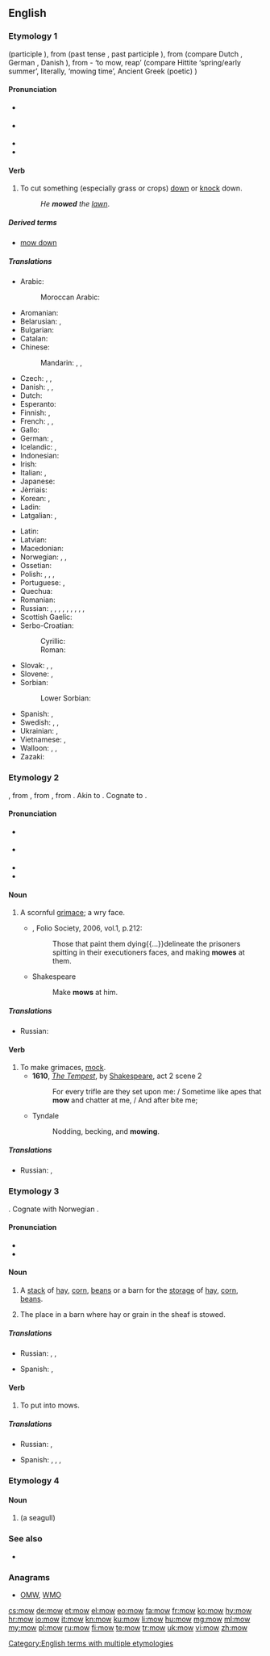 ==English==

===Etymology 1===
{{etyl|enm|en}} {{term|mowen|lang=enm}} (participle {{term|mowen|lang=enm}}), from {{etyl|ang|en}} {{m|ang|māwan}} (past tense {{term|mēow|lang=ang}}, past participle {{m|ang|māwen}}), from {{etyl|gem-pro|en}} {{m|gem-pro|*mēaną}} (compare Dutch {{term|maaien|lang=nl}}, German {{term|mähen|lang=de}}, Danish {{term|meje|lang=da}}), from {{etyl|ine-pro|en}} {{m|ine-pro|*h₂meh₁}}- ‘to mow, reap’ (compare Hittite {{term|hamesha|lang=hit}} ‘spring/early summer’, literally, ‘mowing time’, Ancient Greek (poetic) {{term||amân}})

====Pronunciation====
* {{a|UK}} {{IPA|/məʊ/|lang=en}}
* {{a|US}} {{IPA|/moʊ/|lang=en}}
* {{audio|en-us-mow.ogg|Audio (US)|lang=en}}
* {{rhymes|əʊ|lang=en}}

====Verb====
{{en-verb|mows|mowing|mowed|mowed|past_ptc2=mown}}

# To cut something (especially grass or crops) [[down]] or [[knock]] down.
#: ''He '''mowed''' the [[lawn]]''.

=====Derived terms=====
* [[mow down]]

=====Translations=====
{{trans-top|to cut something down}}
* Arabic: {{t|ar|جَزَّ|tr=jazza|sc=Arab}}
*: Moroccan Arabic: {{t|ary|حش|tr=ḥəšš|alt=حشّ}}
* Aromanian: {{t|rup|tundu}}
* Belarusian: {{t|be|касі́ць|impf|sc=Cyrl}}, {{t|be|секчы́|impf|sc=Cyrl}}
* Bulgarian: {{t+|bg|кося́|impf|sc=Cyrl}}
* Catalan: {{t+|ca|segar}}
* Chinese:
*: Mandarin: {{t+|cmn|刈|tr=yì|sc=Hani}}, {{t+|cmn|割|tr=gē|sc=Hani}}, {{t+|cmn|割草|tr=gēcǎo|sc=Hani}} {{qualifier|cut grass}}
* Czech: {{t+|cs|kosit|impf}}, {{t+|cs|sekat|impf}}, {{t+|cs|žnout|impf}}
* Danish: {{t|da|meje}}, {{t+|da|slå}}, {{t|da|klippe}}
* Dutch: {{t+|nl|maaien}}
* Esperanto: {{t+|eo|tondi}}
* Finnish: {{t+|fi|niittää}}, {{t|fi|leikata ruohoa}}
* French: {{t|fr|[[couper]] l'[[herbe]]}}, {{t+|fr|faucher}}, {{t|fr|[[tondre]] le [[gazon]]}}
* Gallo: {{t|roa-gal|faoucher}}
* German: {{t+|de|mähen}}, {{t+|de|schneiden}}
* Icelandic: {{t+|is|slá}}, {{t|is|[[slá]] [[gras]]}}
* Indonesian: {{t|id|[[potong|memotong]] [[rumput]]}}
* Irish: {{t|ga|bain}}
* Italian: {{t+|it|falciare}}, {{t|it|tagliare l'erba}}
* Japanese: {{t+|ja|刈る|tr=[[かる]], karu|sc=Jpan}}
* Jèrriais: {{t|roa-jer|faûchi}}
* Korean: {{t+|ko|베다|sc=Kore}}, {{t|ko|깍다|sc=Kore}}
* Ladin: {{t|lld|sië}}
* Latgalian: {{t|ltg|pļaut}}, {{t|ltg|kauseit}}
{{trans-mid}}
* Latin: {{t|la|tondeō}}
* Latvian: {{t+|lv|pļaut}}
* Macedonian: {{t|mk|ко́си|impf}}
* Norwegian: {{t+|no|slå}}, {{t+|no|skjære}}, {{t+|no|klippe}}
* Ossetian: {{t|os|кӕрдын|sc=Cyrl}}
* Polish: {{t+|pl|kosić|impf}}, {{t|pl|skosić|pf}}, {{t+|pl|żąć|impf}}, {{t|pl|zżąć|pf}}
* Portuguese: {{qualifier|Portugal}} {{t|pt|[[cortar]] [[relva]]}}, {{qualifier|Brazil}} {{t+|pt|cortar grama}}
* Quechua: {{t|qu|ichhuy}}
* Romanian: {{t+|ro|tunde}}
* Russian: {{t+|ru|коси́ть|impf}}, {{t+|ru|ска́шивать|impf|sc=Cyrl}}, {{t+|ru|скоси́ть|pf|sc=Cyrl}}, {{t+|ru|покоси́ть|pf|sc=Cyrl}}, {{t+|ru|откоси́ть|pf|sc=Cyrl}}, {{t+|ru|сечь|impf|sc=Cyrl}}, {{t+|ru|посе́чь|pf|sc=Cyrl}}, {{t+|ru|вы́сечь|pf|sc=Cyrl}}, {{t+|ru|жать|impf|sc=Cyrl}}, {{t+|ru|пожа́ть|pf|sc=Cyrl}}
* Scottish Gaelic: {{t|gd|buain}}
* Serbo-Croatian:
*: Cyrillic: {{t|sh|косити|impf}}
*: Roman: {{t+|sh|kositi|impf}}
* Slovak: {{t|sk|kosiť|impf}}, {{t+|sk|sekať|impf}}, {{t|sk|žať|impf}}
* Slovene: {{t+|sl|kositi|impf}}, {{t|sl|pokositi|pf}}
* Sorbian:
*: Lower Sorbian: {{t|dsb|sec|impf}}
* Spanish: {{t+|es|podar}}, {{t|es|segar}}
* Swedish: {{t+|sv|slå}}, {{t+|sv|klippa}}, {{t+|sv|meja}}
* Ukrainian: {{t|uk|коси́ти|impf|sc=Cyrl}}, {{t|be|сікти́|impf|sc=Cyrl}}
* Vietnamese: {{t+|vi|cắt}}, {{t|vi|cắt cỏ}} {{qualifier|cut grass}}
* Walloon: {{t+|wa|fåtchî}}, {{t+|wa|soyî}}, {{t+|wa|tonde}} {{qualifier|lawn}}
* Zazaki: {{t|zza|çinitene}}
{{trans-bottom}}

===Etymology 2===
{{etyl|enm|en}} {{m|enm|mowe}}, from {{etyl|frm|en}} {{m|frm|moue||lip, pout}}, from {{etyl|fro|en}} {{m|fro|moe||grimace}}, from {{etyl|frk|en}} {{m|frk|*mauwa||pout, protruding lip}}. Akin to {{etyl|dum|-}} {{m|dum|mouwe||protruding lip}}. Cognate to {{term|moue||pout|lang=en}}.

====Pronunciation====
* {{a|UK}} {{IPA|/məʊ/|lang=en}}
* {{a|US}} {{IPA|/moʊ/|lang=en}}
* {{audio|en-us-mow.ogg|Audio (US)|lang=en}}
* {{rhymes|əʊ|lang=en}}

====Noun====
{{en-noun}}

# {{context|now|_|only|_|dialectal|lang=en}} A scornful [[grimace]]; a wry face. {{defdate|from 14th c.}}
#*{{RQ:Flr Mntgn Essays}}, Folio Society, 2006, vol.1, p.212:
#*:Those that paint them dying{{...}}delineate the prisoners spitting in their executioners faces, and making '''mowes''' at them.
#* Shakespeare
#*: Make '''mows''' at him.

=====Translations=====
{{trans-top|a grimace}}
* Russian: {{t+|ru|грима́са|f|sc=Cyrl}}
{{trans-mid}}
{{trans-bottom}}

====Verb====
{{en-verb}}

# To make grimaces, [[mock]].
#* '''1610''', ''[[s:The Tempest|The Tempest]]'', by [[w:William Shakespeare|Shakespeare]], act 2 scene 2
#*: For every trifle are they set upon me: / Sometime like apes that '''mow''' and chatter at me, / And after bite me;
#* Tyndale
#*: Nodding, becking, and '''mowing'''.

=====Translations=====
{{trans-top|to make grimaces, mock}}
* Russian: {{t+|ru|грима́сничать|n|tr=grimásničatʼ|sc=Cyrl}}, {{t|ru|[[стро́ить]] [[рожа|ро́жи]]|impf}}
{{trans-mid}}
{{trans-bottom}}

===Etymology 3===
{{etyl|ang|en}} {{m|ang|mūga}}. Cognate with Norwegian {{term|muge||heap, crowd, flock|lang=no}}.

====Pronunciation====
* {{IPA|/maʊ̯/|lang=en}}
* {{rhymes|aʊ|lang=en}}

====Noun====
{{en-noun}}

# {{context|now|_|regional|lang=en}} A [[stack]] of [[hay]], [[corn]], [[beans]] or a barn for the [[storage]] of [[hay]], [[corn]], [[beans]].
# The place in a barn where hay or grain in the sheaf is stowed.

=====Translations=====
{{trans-top|a stack or barn of/for hay, corn, beans}}
* Russian: {{t+|ru|стог|m}}, {{t+|ru|скирда́|f}}, {{t+|ru|сенова́л|m}} {{qualifier|hayloft}}
{{trans-mid}}
* Spanish: {{gloss|stack}} {{t+|es|hacina|f}}, {{gloss|barn}} {{t+|es|granero|m}}
{{trans-bottom}}

====Verb====
{{en-verb}}

# {{context|agriculture|lang=en}} To put into mows.

=====Translations=====
{{trans-top|to put into mows}}
* Russian: {{t+|ru|стогова́ть|impf}}, {{t+|ru|скирдова́ть|impf}}
{{trans-mid}}
* Spanish: {{gloss|stack}} {{t+|es|hacinar}}, {{t+|es|amontonar}}, {{t|es|apilar}}, {{gloss|in barn}} {{t+|es|almacenar}}
{{trans-bottom}}

===Etymology 4===

====Noun====
{{en-noun}}

# {{alternative form of|mew|nodot=yes|lang=en}} (a seagull)

{{Webster 1913}}

===See also===
* {{Wikisource1911Enc Citation|Mow}}

===Anagrams===
* [[OMW#English|OMW]], [[WMO#English|WMO]]

[[Category:English terms with multiple etymologies]]

[[cs:mow]]
[[de:mow]]
[[et:mow]]
[[el:mow]]
[[eo:mow]]
[[fa:mow]]
[[fr:mow]]
[[ko:mow]]
[[hy:mow]]
[[hr:mow]]
[[io:mow]]
[[it:mow]]
[[kn:mow]]
[[ku:mow]]
[[li:mow]]
[[hu:mow]]
[[mg:mow]]
[[ml:mow]]
[[my:mow]]
[[pl:mow]]
[[ru:mow]]
[[fi:mow]]
[[te:mow]]
[[tr:mow]]
[[uk:mow]]
[[vi:mow]]
[[zh:mow]]